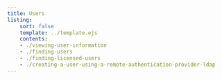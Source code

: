 ```yaml
---
title: Users
listing:
    sort: false
    template: ../template.ejs
    contents:
    - ./viewing-user-information
    - ./finding-users
    - ./finding-licensed-users
    - ./creating-a-user-using-a-remote-authentication-provider-ldap
---
```

